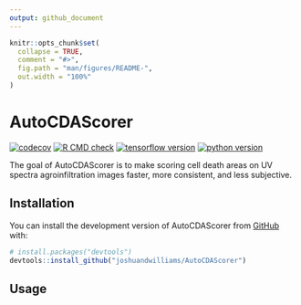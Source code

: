 ```yaml
---
output: github_document
---
```


<!-- README.md is generated from README.Rmd. Please edit that file -->

```r
knitr::opts_chunk$set(
  collapse = TRUE,
  comment = "#>",
  fig.path = "man/figures/README-",
  out.width = "100%"
)
```

# AutoCDAScorer


<!-- badges: start -->
[![codecov](https://codecov.io/gh/joshuandwilliams/AutoCDAScorer/graph/badge.svg?token=DVSFFFKKQ4)](https://codecov.io/gh/joshuandwilliams/AutoCDAScorer)
[![R CMD check](https://github.com/joshuandwilliams/AutoCDAScorer/actions/workflows/R-CMD-check.yml/badge.svg)](https://github.com/joshuandwilliams/AutoCDAScorer/actions/workflows/R-CMD-check.yml)
[![tensorflow version](https://img.shields.io/badge/tensorflow-v2.16.2-orange)](https://www.tensorflow.org/)
[![python version](https://img.shields.io/badge/python-v3.11.11-blue)](https://www.python.org/)
<!-- badges: end -->

The goal of AutoCDAScorer is to make scoring cell death areas on UV spectra agroinfiltration images faster, more consistent, and less subjective.

## Installation

You can install the development version of AutoCDAScorer from [GitHub](https://github.com/) with:
      
```r
# install.packages("devtools")
devtools::install_github("joshuandwilliams/AutoCDAScorer")
```

## Usage

